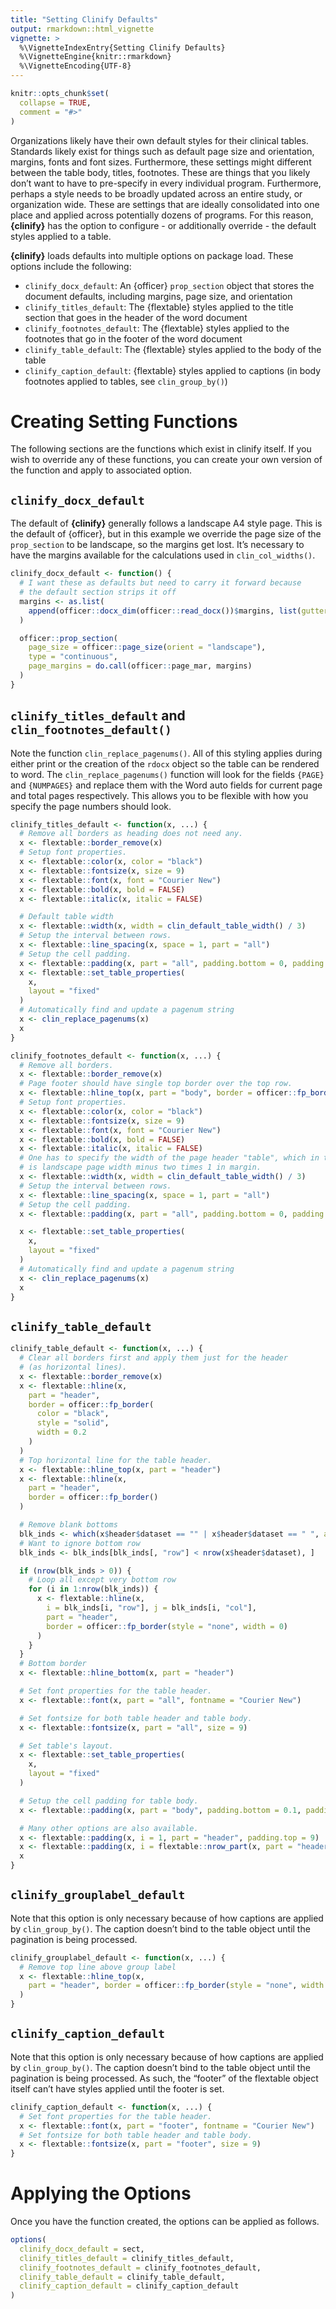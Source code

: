 ```yaml
---
title: "Setting Clinify Defaults"
output: rmarkdown::html_vignette
vignette: >
  %\VignetteIndexEntry{Setting Clinify Defaults}
  %\VignetteEngine{knitr::rmarkdown}
  %\VignetteEncoding{UTF-8}
---
```


```r
knitr::opts_chunk$set(
  collapse = TRUE,
  comment = "#>"
)
```

Organizations likely have their own default styles for their clinical tables. Standards likely exist for things such as default page size and orientation, margins, fonts and font sizes. Furthermore, these settings might different between the table body, titles, footnotes. These are things that you likely don't want to have to pre-specify in every individual program. Furthermore, perhaps a style needs to be broadly updated across an entire study, or organization wide. These are settings that are ideally consolidated into one place and applied across potentially dozens of programs. For this reason, **{clinify}** has the option to configure - or additionally override - the default styles applied to a table. 

**{clinify}** loads defaults into multiple options on package load. These options include the following:

- `clinify_docx_default`: An {officer} `prop_section` object that stores the document defaults, including margins, page size, and orientation
- `clinify_titles_default`: The {flextable} styles applied to the title section that goes in the header of the word document
- `clinify_footnotes_default`: The {flextable} styles applied to the footnotes that go in the footer of the word document
- `clinify_table_default`: The {flextable} styles applied to the body of the table
- `clinify_caption_default`: {flextable} styles applied to captions (in body footnotes applied to tables, see `clin_group_by()`)


# Creating Setting Functions

The following sections are the functions which exist in clinify itself. If you wish to override any of these functions, you can create your own version of the function and apply to associated option. 

## `clinify_docx_default`

The default of **{clinify}** generally follows a landscape A4 style page. This is the default of {officer}, but in this example we override the page size of the `prop_section` to be landscape, so the margins get lost. It's necessary to have the margins available for the calculations used in `clin_col_widths()`.

```r
clinify_docx_default <- function() {
  # I want these as defaults but need to carry it forward because
  # the default section strips it off
  margins <- as.list(
    append(officer::docx_dim(officer::read_docx())$margins, list(gutter = 0))
  )

  officer::prop_section(
    page_size = officer::page_size(orient = "landscape"),
    type = "continuous",
    page_margins = do.call(officer::page_mar, margins)
  )
}
```

## `clinify_titles_default` and `clin_footnotes_default()`

Note the function `clin_replace_pagenums()`. All of this styling applies during either print or the creation of the `rdocx` object so the table can be rendered to word. The `clin_replace_pagenums()` function will look for the fields `{PAGE}` and `{NUMPAGES}` and replace them with the Word auto fields for current page and total pages respectively. This allows you to be flexible with how you specify the page numbers should look.

```r
clinify_titles_default <- function(x, ...) {
  # Remove all borders as heading does not need any.
  x <- flextable::border_remove(x)
  # Setup font properties.
  x <- flextable::color(x, color = "black")
  x <- flextable::fontsize(x, size = 9)
  x <- flextable::font(x, font = "Courier New")
  x <- flextable::bold(x, bold = FALSE)
  x <- flextable::italic(x, italic = FALSE)

  # Default table width
  x <- flextable::width(x, width = clin_default_table_width() / 3)
  # Setup the interval between rows.
  x <- flextable::line_spacing(x, space = 1, part = "all")
  # Setup the cell padding.
  x <- flextable::padding(x, part = "all", padding.bottom = 0, padding.top = 0)
  x <- flextable::set_table_properties(
    x,
    layout = "fixed"
  )
  # Automatically find and update a pagenum string
  x <- clin_replace_pagenums(x)
  x
}

clinify_footnotes_default <- function(x, ...) {
  # Remove all borders.
  x <- flextable::border_remove(x)
  # Page footer should have single top border over the top row.
  x <- flextable::hline_top(x, part = "body", border = officer::fp_border(color = "black", width = 1))
  # Setup font properties.
  x <- flextable::color(x, color = "black")
  x <- flextable::fontsize(x, size = 9)
  x <- flextable::font(x, font = "Courier New")
  x <- flextable::bold(x, bold = FALSE)
  x <- flextable::italic(x, italic = FALSE)
  # One has to specify the width of the page header "table", which in this case
  # is landscape page width minus two times 1 in margin.
  x <- flextable::width(x, width = clin_default_table_width() / 3)
  # Setup the interval between rows.
  x <- flextable::line_spacing(x, space = 1, part = "all")
  # Setup the cell padding.
  x <- flextable::padding(x, part = "all", padding.bottom = 0, padding.top = 0)

  x <- flextable::set_table_properties(
    x,
    layout = "fixed"
  )
  # Automatically find and update a pagenum string
  x <- clin_replace_pagenums(x)
  x
}
```

## `clinify_table_default`

```r
clinify_table_default <- function(x, ...) {
  # Clear all borders first and apply them just for the header
  # (as horizontal lines).
  x <- flextable::border_remove(x)
  x <- flextable::hline(x,
    part = "header",
    border = officer::fp_border(
      color = "black",
      style = "solid",
      width = 0.2
    )
  )
  # Top horizontal line for the table header.
  x <- flextable::hline_top(x, part = "header")
  x <- flextable::hline(x,
    part = "header",
    border = officer::fp_border()
  )

  # Remove blank bottoms
  blk_inds <- which(x$header$dataset == "" | x$header$dataset == " ", arr.ind = TRUE)
  # Want to ignore bottom row
  blk_inds <- blk_inds[blk_inds[, "row"] < nrow(x$header$dataset), ]

  if (nrow(blk_inds > 0)) {
    # Loop all except very bottom row
    for (i in 1:nrow(blk_inds)) {
      x <- flextable::hline(x,
        i = blk_inds[i, "row"], j = blk_inds[i, "col"],
        part = "header",
        border = officer::fp_border(style = "none", width = 0)
      )
    }
  }
  # Bottom border
  x <- flextable::hline_bottom(x, part = "header")

  # Set font properties for the table header.
  x <- flextable::font(x, part = "all", fontname = "Courier New")

  # Set fontsize for both table header and table body.
  x <- flextable::fontsize(x, part = "all", size = 9)

  # Set table's layout.
  x <- flextable::set_table_properties(
    x,
    layout = "fixed"
  )

  # Setup the cell padding for table body.
  x <- flextable::padding(x, part = "body", padding.bottom = 0.1, padding.top = 0.1)

  # Many other options are also available.
  x <- flextable::padding(x, i = 1, part = "header", padding.top = 9)
  x <- flextable::padding(x, i = flextable::nrow_part(x, part = "header"), part = "header", padding.bottom = 9)
  x
}
```

## `clinify_grouplabel_default`

Note that this option is only necessary because of how captions are applied by `clin_group_by()`. The caption doesn't bind to the table object until the pagination is being processed. 

```r
clinify_grouplabel_default <- function(x, ...) {
  # Remove top line above group label
  x <- flextable::hline_top(x,
    part = "header", border = officer::fp_border(style = "none", width = 0)
  )
}
```

## `clinify_caption_default`

Note that this option is only necessary because of how captions are applied by `clin_group_by()`. The caption doesn't bind to the table object until the pagination is being processed. As such, the "footer" of the flextable object itself can't have styles applied until the footer is set. 

```r
clinify_caption_default <- function(x, ...) {
  # Set font properties for the table header.
  x <- flextable::font(x, part = "footer", fontname = "Courier New")
  # Set fontsize for both table header and table body.
  x <- flextable::fontsize(x, part = "footer", size = 9)
}
```


# Applying the Options

Once you have the function created, the options can be applied as follows.

```r
options(
  clinify_docx_default = sect,
  clinify_titles_default = clinify_titles_default,
  clinify_footnotes_default = clinify_footnotes_default,
  clinify_table_default = clinify_table_default,
  clinify_caption_default = clinify_caption_default
)
```
